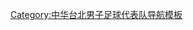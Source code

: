 {{National squad
  | name      = 2014年亞足聯挑戰盃資格賽中華台北參賽名單
  | bg        = navy
  | fg        = white
  | country   = 中華台北
  | comp      = 2014年亞足聯挑戰盃資格賽
  | comp link = 2014年亞足聯挑戰盃資格賽
  | p1        = [[呂昆錡]]
  | p2        = [[陳善富]]
  | p3        = [[蔣明翰]]
  | p4        = [[林正益]]
  | p6        = [[李盟乾]]
  | p7        = [[何明站]]
  | p8        = [[戴宏旭]]
  | p9        = [[郭殷宏]]
  | p10       = [[黃楷峻]]
  | p11       = [[馮保興]]
  | p12       = [[陳毅維]]
  | p13       = [[張福祥]]
  | p14       = [[魏沛倫]]
  | p15       = [[蘇德財]]
  | p16       = [[蔡聖安]]
  | p18       = [[江勇玄]]
  | p19       = [[李泰麟]]
  | p20       = [[詹哲淵]]
  | p21       = [[邱奕寰]]
  | p22       = [[楊春光]]
  | p24       = [[黃瀚陞]]
  | p25       = [[楊家皇]]
  | coach     = [[陳貴人]]
}}<noinclude>
[[Category:中华台北男子足球代表队导航模板]]
</noinclude>